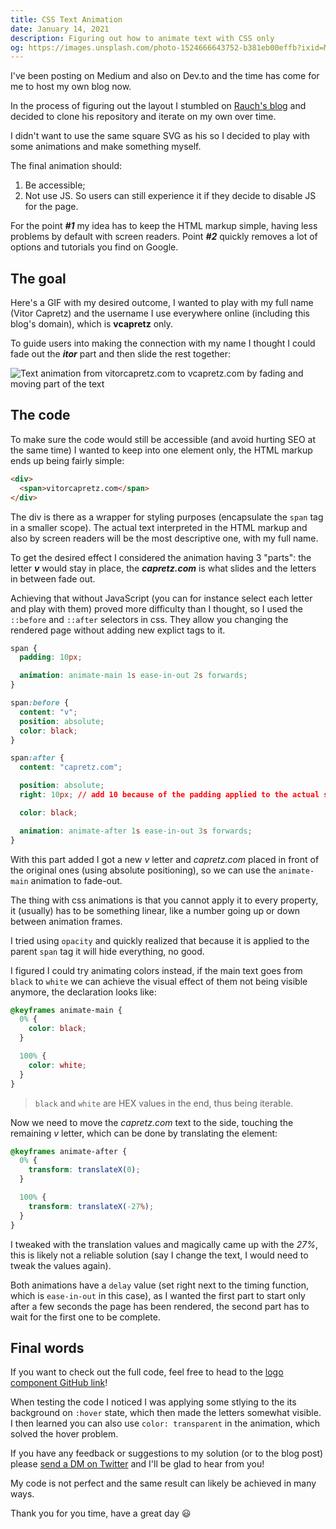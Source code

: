 ```yaml
---
title: CSS Text Animation
date: January 14, 2021
description: Figuring out how to animate text with CSS only
og: https://images.unsplash.com/photo-1524666643752-b381eb00effb?ixid=MXwxMjA3fDB8MHxwaG90by1wYWdlfHx8fGVufDB8fHw%3D&ixlib=rb-1.2.1&auto=format&fit=crop&w=3751&q=80
---
```



I've been posting on Medium and also on Dev.to and the time has come for me to host my own blog now.

In the process of figuring out the layout I stumbled on [Rauch's blog](https://rauchg.com/) and decided to clone his repository and iterate on my own over time.

I didn't want to use the same square SVG as his so I decided to play with some animations and make something myself.

The final animation should:

<ol style={{ listStyle: "decimal outside" }}>
  <li>Be accessible;</li>
  <li>
    Not use JS. So users can still experience it if they decide to disable JS
    for the page.
  </li>
</ol>

For the point **_#1_** my idea has to keep the HTML markup simple, having less problems by default with screen readers.
Point **_#2_** quickly removes a lot of options and tutorials you find on Google.

<h2 id="goal">The goal</h2>

Here's a GIF with my desired outcome, I wanted to play with my full name (Vitor Capretz) and the username I use everywhere online (including this blog's domain), which is **vcapretz** only.

To guide users into making the connection with my name I thought I could fade out the **_itor_** part and then slide the rest together:

<Image
  src="/images/animate-css-text/blog_animation.gif"
  width={576}
  height={112}
  alt="Text animation from vitorcapretz.com to vcapretz.com by fading and moving part of the text"
/>

<h2 id="code">The code</h2>

To make sure the code would still be accessible (and avoid hurting SEO at the same time) I wanted to keep into one element only, the HTML markup ends up being fairly simple:

```html
<div>
  <span>vitorcapretz.com</span>
</div>
```

The div is there as a wrapper for styling purposes (encapsulate the `span` tag in a smaller scope).
The actual text interpreted in the HTML markup and also by screen readers will be the most descriptive one, with my full name.

To get the desired effect I considered the animation having 3 "parts": the letter **_v_** would stay in place, the **_capretz.com_** is what slides and the letters in between fade out.

Achieving that without JavaScript (you can for instance select each letter and play with them) proved more difficulty than I thought, so I used the `::before` and `::after` selectors in css. They allow you changing the rendered page without adding new explict tags to it.

```css
span {
  padding: 10px;

  animation: animate-main 1s ease-in-out 2s forwards;
}

span:before {
  content: "v";
  position: absolute;
  color: black;
}

span:after {
  content: "capretz.com";

  position: absolute;
  right: 10px; // add 10 because of the padding applied to the actual span

  color: black;

  animation: animate-after 1s ease-in-out 3s forwards;
}
```

With this part added I got a new _v_ letter and _capretz.com_ placed in front of the original ones (using absolute positioning), so we can use the `animate-main` animation to fade-out.

The thing with css animations is that you cannot apply it to every property, it (usually) has to be something linear, like a number going up or down between animation frames.

I tried using `opacity` and quickly realized that because it is applied to the parent `span` tag it will hide everything, no good.

I figured I could try animating colors instead, if the main text goes from `black` to `white` we can achieve the visual effect of them not being visible anymore, the declaration looks like:

```css
@keyframes animate-main {
  0% {
    color: black;
  }

  100% {
    color: white;
  }
}
```

> `black` and `white` are HEX values in the end, thus being iterable.

Now we need to move the _capretz.com_ text to the side, touching the remaining _v_ letter, which can be done by translating the element:

```css
@keyframes animate-after {
  0% {
    transform: translateX(0);
  }

  100% {
    transform: translateX(-27%);
  }
}
```

I tweaked with the translation values and magically came up with the _27%_, this is likely not a reliable solution (say I change the text, I would need to tweak the values again).

Both animations have a `delay` value (set right next to the timing function, which is `ease-in-out` in this case), as I wanted the first part to start only after a few seconds the page has been rendered, the second part has to wait for the first one to be complete.

<h2 id="final-words">Final words</h2>

If you want to check out the full code, feel free to head to the [logo component GitHub link](https://github.com/vcapretz/blog/blob/main/components/logo.tsx)!

When testing the code I noticed I was applying some stlying to the its background on `:hover` state, which then made the letters somewhat visible. I then learned you can also use `color: transparent` in the animation, which solved the hover problem.

If you have any feedback or suggestions to my solution (or to the blog post) please [send a DM on Twitter](https://twitter.com/vcapretz) and I'll be glad to hear from you!

My code is not perfect and the same result can likely be achieved in many ways.

Thank you for you time, have a great day 😃
